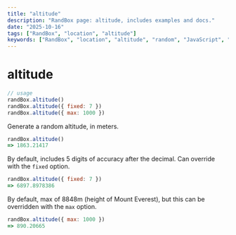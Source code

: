 ```yaml
---
title: "altitude"
description: "RandBox page: altitude, includes examples and docs."
date: "2025-10-16"
tags: ["RandBox", "location", "altitude"]
keywords: ["RandBox", "location", "altitude", "random", "JavaScript", "MDX"]
---
```


# altitude

```js
// usage
randBox.altitude()
randBox.altitude({ fixed: 7 })
randBox.altitude({ max: 1000 })
```

Generate a random altitude, in meters.

```js
randBox.altitude()
=> 1863.21417
```

By default, includes 5 digits of accuracy after the decimal. Can override with the `fixed` option.

```js
randBox.altitude({ fixed: 7 })
=> 6897.8978386
```

By default, max of 8848m (height of Mount Everest), but this can be overridden with the `max` option.

```js
randBox.altitude({ max: 1000 })
=> 890.20665
```
